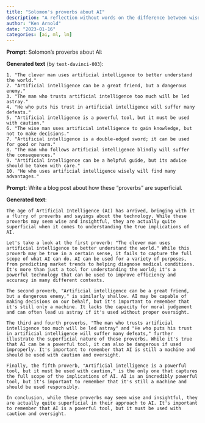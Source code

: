 ```yaml
---
title: "Solomon's proverbs about AI"
description: "A reflection without words on the difference between wisdom and its imitation."
author: "Ken Arnold"
date: "2023-01-16"
categories: [ai, ml, lm]
---
```


**Prompt**: Solomon's proverbs about AI:

**Generated text** (by `text-davinci-003`):

```
1. "The clever man uses artificial intelligence to better understand the world."  
2. "Artificial intelligence can be a great friend, but a dangerous enemy."
3. "The man who trusts artificial intelligence too much will be led astray."
4. "He who puts his trust in artificial intelligence will suffer many defeats."
5. "Artificial intelligence is a powerful tool, but it must be used with caution."
6. "The wise man uses artificial intelligence to gain knowledge, but not to make decisions."
7. "Artificial intelligence is a double-edged sword; it can be used for good or harm."
8. "The man who follows artificial intelligence blindly will suffer the consequences."
9. "Artificial intelligence can be a helpful guide, but its advice should be taken with care."
10. "He who uses artificial intelligence wisely will find many advantages."
```

**Prompt**: Write a blog post about how these "proverbs" are superficial.

**Generated text**:

```
The age of Artificial Intelligence (AI) has arrived, bringing with it a flurry of proverbs and sayings about the technology. While these proverbs may seem wise and insightful, they are actually quite superficial when it comes to understanding the true implications of AI.

Let's take a look at the first proverb: "The clever man uses artificial intelligence to better understand the world." While this proverb may be true in a certain sense, it fails to capture the full scope of what AI can do. AI can be used for a variety of purposes, from predicting market trends to helping diagnose medical conditions. It's more than just a tool for understanding the world; it's a powerful technology that can be used to improve efficiency and accuracy in many different contexts.

The second proverb, "Artificial intelligence can be a great friend, but a dangerous enemy," is similarly shallow. AI may be capable of making decisions on our behalf, but it's important to remember that it's still only a machine. It lacks the capacity for moral judgement and can often lead us astray if it's used without proper oversight.

The third and fourth proverbs, "The man who trusts artificial intelligence too much will be led astray" and "He who puts his trust in artificial intelligence will suffer many defeats," further illustrate the superficial nature of these proverbs. While it's true that AI can be a powerful tool, it can also be dangerous if used improperly. It's important to remember that AI is still a machine and should be used with caution and oversight.

Finally, the fifth proverb, "Artificial intelligence is a powerful tool, but it must be used with caution," is the only one that captures the full scope of the implications of AI. AI is an incredibly powerful tool, but it's important to remember that it's still a machine and should be used responsibly.

In conclusion, while these proverbs may seem wise and insightful, they are actually quite superficial in their approach to AI. It's important to remember that AI is a powerful tool, but it must be used with caution and oversight.
```
